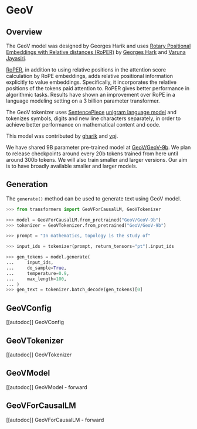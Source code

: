 <!--Copyright 2023 The Better Planet Investments, labml.ai and The HuggingFace Team. All rights reserved.

Licensed under the Apache License, Version 2.0 (the "License"); you may not use this file except in compliance with
the License. You may obtain a copy of the License at

http://www.apache.org/licenses/LICENSE-2.0

Unless required by applicable law or agreed to in writing, software distributed under the License is distributed on
an "AS IS" BASIS, WITHOUT WARRANTIES OR CONDITIONS OF ANY KIND, either express or implied. See the License for the
specific language governing permissions and limitations under the License.
-->

# GeoV

## Overview

The GeoV model was designed by Georges Harik and uses [Rotary Positional Embeddings with Relative distances (RoPER)](http://research.labml.ai/RoPER.html) by [Georges Hark](https://twitter.com/ghark) and [Varuna Jayasiri](https://twitter.com/vpj).

[RoPER](http://research.labml.ai/RoPER.html), in addition to using relative positions in the attention score calculation by RoPE embeddings, adds relative positional information explicitly to value embeddings. Specifically, it incorporates the relative positions of the tokens paid attention to. RoPER gives better performance in algorithmic tasks. Results have shown an improvement over RoPE in a language modeling setting on a 3 billion parameter transformer.

The GeoV tokenizer uses [SentencePiece](https://github.com/google/sentencepiece) [unigram language model](https://arxiv.org/abs/1804.10959) and tokenizes symbols, digits and new line characters separately, in order to achieve better performance on mathematical content and code.

This model was contributed by [gharik](https://huggingface.co/gharik) and [vpj](https://huggingface.co/vpj).

We have shared 9B parameter pre-trained model at [GeoV/GeoV-9b](https://huggingface.co/GeoV/GeoV-9b).
We plan to release checkpoints around every 20b tokens trained from here until around 300b tokens.
We will also train smaller and larger versions. Our aim is to have broadly available smaller and larger models.

## Generation

The `generate()` method can be used to generate text using GeoV model.

```python
>>> from transformers import GeoVForCausalLM, GeoVTokenizer

>>> model = GeoVForCausalLM.from_pretrained("GeoV/GeoV-9b")
>>> tokenizer = GeoVTokenizer.from_pretrained("GeoV/GeoV-9b")

>>> prompt = "In mathematics, topology is the study of"

>>> input_ids = tokenizer(prompt, return_tensors="pt").input_ids

>>> gen_tokens = model.generate(
...     input_ids,
...     do_sample=True,
...     temperature=0.9,
...     max_length=100,
... )
>>> gen_text = tokenizer.batch_decode(gen_tokens)[0]
```

## GeoVConfig

[[autodoc]] GeoVConfig

## GeoVTokenizer

[[autodoc]] GeoVTokenizer

## GeoVModel

[[autodoc]] GeoVModel
    - forward

## GeoVForCausalLM

[[autodoc]] GeoVForCausalLM
    - forward
